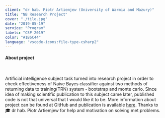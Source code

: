 ```yaml
---
client: "dr hab. Piotr Artiemjew (University of Warmia and Mazury)"
title: "NB Research Project"
cover: "./tile.jpg"
date: "2019-05-19"
service: "Program"
labels: "CSP 2019"
color: "#1B6C44"
language: "vscode-icons:file-type-csharp2"
---
```



<h4>About project</h4>

<br/>

Artificial intelligence subject task turned into research project in order to check effectiveness of Naive Bayes classifier against two methods of returning data to training(TRN) system - bootstrap and monte carlo. Since idea of making scientific publication to this subject came later, published code is not that universal that I would like it to be. More information about project can be found at GitHub and publication is available <a href="http://ceur-ws.org/Vol-2571/CSP2019_paper_17.pdf" target="_blank">here</a>. Thanks to 🎓 dr hab. Piotr Artiemjew for help and motivation on solving met problems.

<Arrow/>

<GitHubButton url="https://github.com/trolit/naive-bayes-classifiers-work#readme"/>
